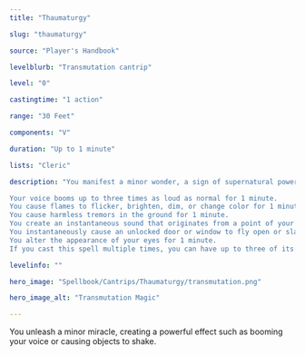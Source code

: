 ```yaml
---
title: "Thaumaturgy"

slug: "thaumaturgy"

source: "Player's Handbook"

levelblurb: "Transmutation cantrip"

level: "0"

castingtime: "1 action"

range: "30 Feet"

components: "V"

duration: "Up to 1 minute"

lists: "Cleric"

description: "You manifest a minor wonder, a sign of supernatural power, within range. You create one of the following magical effects within range:

Your voice booms up to three times as loud as normal for 1 minute.
You cause flames to flicker, brighten, dim, or change color for 1 minute.
You cause harmless tremors in the ground for 1 minute.
You create an instantaneous sound that originates from a point of your choice within range, such as a rumble of thunder, the cry of a raven, or ominous whispers.
You instantaneously cause an unlocked door or window to fly open or slam shut.
You alter the appearance of your eyes for 1 minute.
If you cast this spell multiple times, you can have up to three of its 1-minute effects active at a time, and you can dismiss such an effect as an action."

levelinfo: ""

hero_image: "Spellbook/Cantrips/Thaumaturgy/transmutation.png"

hero_image_alt: "Transmutation Magic"

---
```

You unleash a minor miracle, creating a powerful effect such as booming your voice or causing objects to shake.